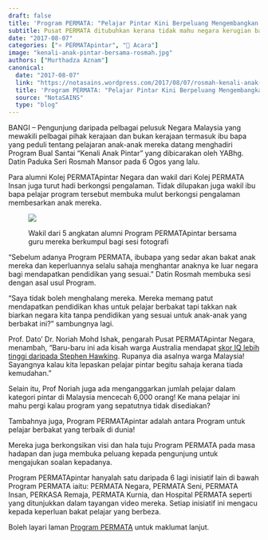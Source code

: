 ```yaml
---
draft: false
title: 'Program PERMATA: "Pelajar Pintar Kini Berpeluang Mengembangkan Bakat Tanpa Perlu ke Luar Negara".'
subtitle: Pusat PERMATA ditubuhkan kerana tidak mahu negara kerugian bakat anak-anak pintar dan berbakat
date: "2017-08-07"
categories: ["⚛ PERMATApintar", "📰 Acara"]
image: "kenali-anak-pintar-bersama-rosmah.jpg"
authors: ["Murthadza Aznam"]
canonical:
  date: "2017-08-07"
  link: "https://notasains.wordpress.com/2017/08/07/rosmah-kenali-anak-pintar/"
  title: 'Program PERMATA: "Pelajar Pintar Kini Berpeluang Mengembangkan Bakat Tanpa Perlu ke Luar Negara".'
  source: "NotaSAINS"
  type: "blog"
---
```


BANGI – Pengunjung daripada pelbagai pelusuk Negara Malaysia yang mewakili pelbagai pihak kerajaan dan bukan kerajaan termasuk ibu bapa yang peduli tentang pelajaran anak-anak mereka datang menghadiri Program Bual Santai “Kenali Anak Pintar” yang dibicarakan oleh YABhg. Datin Paduka Seri Rosmah Mansor pada 6 Ogos yang lalu.

Para alumni Kolej PERMATApintar Negara dan wakil dari Kolej PERMATA Insan juga turut hadi berkongsi pengalaman. Tidak dilupakan juga wakil ibu bapa pelajar program tersebut membuka mulut berkongsi pengalaman membesarkan anak mereka.

<figure>

![](alumni-permatapintar-2017.jpg)

<figcaption>

Wakil dari 5 angkatan alumni Program PERMATApintar bersama guru mereka berkumpul bagi sesi fotografi

</figcaption>

</figure>

“Sebelum adanya Program PERMATA, ibubapa yang sedar akan bakat anak mereka dan keperluannya selalu sahaja menghantar anaknya ke luar negara bagi mendapatkan pendidikan yang sesuai.” Datin Rosmah membuka sesi dengan asal usul Program.

“Saya tidak boleh menghalang mereka. Mereka memang patut mendapatkan pendidikan khas untuk pelajar berbakat tapi takkan nak biarkan negara kita tanpa pendidikan yang sesuai untuk anak-anak yang berbakat ini?” sambungnya lagi.

Prof. Dato’ Dr. Noriah Mohd Ishak, pengarah Pusat PERMATApintar Negara, menambah, “Baru-baru ini ada kisah warga Australia mendapat [skor IQ lebih tinggi daripada Stephen Hawking](http://www.dailymail.co.uk/news/article-3527680/Sharvin-Jeyendran-Perth-Meet-Australia-s-smartest-kid-IQ-168.html). Rupanya dia asalnya warga Malaysia! Sayangnya kalau kita lepaskan pelajar pintar begitu sahaja kerana tiada kemudahan.”

Selain itu, Prof Noriah juga ada menganggarkan jumlah pelajar dalam kategori pintar di Malaysia mencecah 6,000 orang! Ke mana pelajar ini mahu pergi kalau program yang sepatutnya tidak disediakan?

Tambahnya juga, Program PERMATApintar adalah antara Program untuk pelajar berbakat yang terbaik di dunia!

Mereka juga berkongsikan visi dan hala tuju Program PERMATA pada masa hadapan dan juga membuka peluang kepada pengunjung untuk mengajukan soalan kepadanya.

Program PERMATApintar hanyalah satu daripada 6 lagi inisiatif lain di bawah Program PERMATA iaitu: PERMATA Negara, PERMATA Seni, PERMATA Insan, PERKASA Remaja, PERMATA Kurnia, dan Hospital PERMATA seperti yang ditunjukkan dalam tayangan video mereka. Setiap inisiatif ini mengacu kepada keperluan bakat pelajar yang berbeza.

Boleh layari laman [Program PERMATA](http://www.programpermata.my/en/about) untuk maklumat lanjut.
